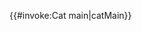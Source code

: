 {{#invoke:Cat main|catMain}}<noinclude>
{{documentation}}
<!-- Categories go on the /doc subpage, and interwikis go on Wikidata. -->
</noinclude>